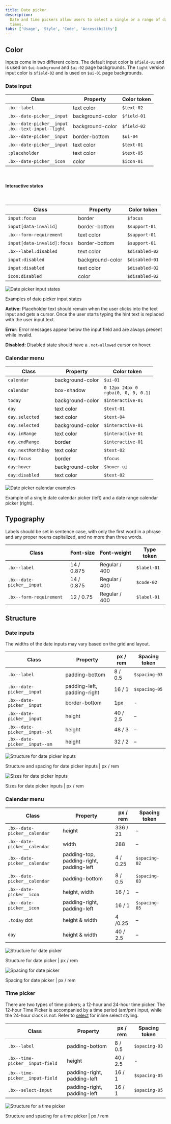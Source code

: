 ```yaml
---
title: Date picker
description:
  Date and time pickers allow users to select a single or a range of dates and
  times.
tabs: ['Usage', 'Style', 'Code', 'Accessibility']
---
```


## Color

Inputs come in two different colors. The default input color is `$field-01` and
is used on `$ui-background` and `$ui-02` page backgrounds. The `light` version
input color is `$field-02` and is used on `$ui-01` page backgrounds.

### Date input

| Class                                                    | Property         | Color token |
| -------------------------------------------------------- | ---------------- | ----------- |
| `.bx--label`                                             | text color       | `$text-02`  |
| `.bx--date-picker__input`                                | background-color | `$field-01` |
| `.bx--date-picker__input` <br/> `.bx--text-input--light` | background-color | `$field-02` |
| `.bx--date-picker__input`                                | border-bottom    | `$ui-04`    |
| `.bx--date-picker__input`                                | text color       | `$text-01`  |
| `:placeholder`                                           | text color       | `$text-05`  |
| `.bx--date-picker__icon`                                 | color            | `$icon-01`  |

<br />

#### Interactive states

<br />

| Class                       | Property         | Color token    |
| --------------------------- | ---------------- | -------------- |
| `input:focus`               | border           | `$focus`       |
| `input[data-invalid]`       | border-bottom    | `$support-01`  |
| `.bx--form-requirement`     | text color       | `$support-01`  |
| `input[data-invalid]:focus` | border-bottom    | `$support-01`  |
| `.bx--label:disabled`       | text color       | `$disabled-02` |
| `input:disabled`            | background-color | `$disabled-01` |
| `input:disabled`            | text color       | `$disabled-02` |
| `icon:disabled`             | color            | `$disabled-02` |

<Row>
<Column colLg={8}>

![Date picker input states](images/date-picker-style-6.png)

</Column>
</Row>

<Caption>Examples of date picker input states</Caption>

**Active:** Placeholder text should remain when the user clicks into the text
input and gets a cursor. Once the user starts typing the hint text is replaced
with the user input text.

**Error:** Error messages appear below the input field and are always present
while invalid.

**Disabled:** Disabled state should have a `.not-allowed` cursor on hover.

### Calendar menu

| Class              | Property         | Color token                                |
| ------------------ | ---------------- | ------------------------------------------ |
| `calendar`         | background-color | `$ui-01`                                   |
| `calendar`         | box-shadow       | `0 12px 24px 0` <br/> `rgba(0, 0, 0, 0.1)` |
| `today`            | background-color | `$interactive-01`                          |
| `day`              | text color       | `$text-01`                                 |
| `day.selected`     | text color       | `$text-04`                                 |
| `day.selected`     | background-color | `$interactive-01`                          |
| `day.inRange`      | text color       | `$interactive-01`                          |
| `day.endRange`     | border           | `$interactive-01`                          |
| `day.nextMonthDay` | text color       | `$text-02`                                 |
| `day:focus`        | border           | `$focus`                                   |
| `day:hover`        | background-color | `$hover-ui`                                |
| `day:disabled`     | text color       | `$text-02`                                 |

<Row>
<Column colLg={12}>

![Date picker calendar examples](images/date-picker-style-1.png)

</Column>
</Row>

<Caption>
  Example of a single date calendar picker (left) and a date range calendar
  picker (right).
</Caption>

## Typography

Labels should be set in sentence case, with only the first word in a phrase and
any proper nouns capitalized, and no more than three words.

| Class                     | Font-size  | Font-weight   | Type token  |
| ------------------------- | ---------- | ------------- | ----------- |
| `.bx--label`              | 14 / 0.875 | Regular / 400 | `$label-01` |
| `.bx--date-picker__input` | 14 / 0.875 | Regular / 400 | `$code-02`  |
| `.bx--form-requirement`   | 12 / 0.75  | Regular / 400 | `$label-01` |

## Structure

### Date inputs

The widths of the date inputs may vary based on the grid and layout.

| Class                         | Property                    | px / rem | Spacing token |
| ----------------------------- | --------------------------- | -------- | ------------- |
| `.bx--label`                  | padding-bottom              | 8 / 0.5  | `$spacing-03` |
| `.bx--date-picker__input`     | padding-left, padding-right | 16 / 1   | `$spacing-05` |
| `.bx--date-picker__input`     | border-bottom               | 1px      | -             |
| `.bx--date-picker__input`     | height                      | 40 / 2.5 | –             |
| `.bx--date-picker__input--xl` | height                      | 48 / 3   | –             |
| `.bx--date-picker__input--sm` | height                      | 32 / 2   | –             |

<div className="image--fixed">

![Structure for date picker inputs](images/date-picker-style-4.png)

</div>

<Caption>Structure and spacing for date picker inputs | px / rem</Caption>

<div className="image--fixed">

![Sizes for date picker inputs](images/date-picker-style-5.png)

</div>

<Caption>Sizes for date picker inputs | px / rem</Caption>

### Calendar menu

| Class                        | Property                                 | px / rem | Spacing token |
| ---------------------------- | ---------------------------------------- | -------- | ------------- |
| `.bx--date-picker__calendar` | height                                   | 336 / 21 | –             |
| `.bx--date-picker__calendar` | width                                    | 288      | –             |
| `.bx--date-picker__calendar` | padding-top, padding-right, padding-left | 4 / 0.25 | `$spacing-02` |
| `.bx--date-picker__calendar` | padding-bottom                           | 8 / 0.5  | `$spacing-03` |
| `.bx--date-picker__icon`     | height, width                            | 16 / 1   | –             |
| `.bx--date-picker__icon`     | padding-right, padding-left              | 16 / 1   | `$spacing-05` |
| `.today` dot                 | height & width                           | 4 /0.25  | –             |
| `day`                        | height & width                           | 40 / 2.5 | –             |

<div className="image--fixed">

![Structure for date picker](images/date-picker-style-2.png)

</div>

<Caption>Structure for date picker | px / rem</Caption>

<div className="image--fixed">

![Spacing for date picker](images/date-picker-style-3.png)

</div>

<Caption>Spacing for date picker | px / rem</Caption>

### Time picker

There are two types of time pickers; a 12-hour and 24-hour time picker. The
12-hour Time Picker is accompanied by a time period (am/pm) input, while the
24-hour clock is not. Refer to [select](/components/select/code) for inline
select styling.

| Class                           | Property                    | px / rem | Spacing token |
| ------------------------------- | --------------------------- | -------- | ------------- |
| `.bx--label`                    | padding-bottom              | 8 / 0.5  | `$spacing-03` |
| `.bx--time-picker__input-field` | height                      | 40 / 2.5 | -             |
| `.bx--time-picker__input-field` | padding-right, padding-left | 16 / 1   | `$spacing-05` |
| `.bx--select-input`             | padding-right, padding-left | 16 / 1   | `$spacing-05` |

<div className="image--fixed">

![Structure for a time picker](images/time-picker-style-1.png)

</div>

<Caption>Structure and spacing for a time picker | px / rem</Caption>
